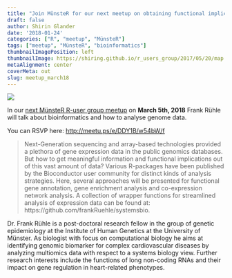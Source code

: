 ```yaml
---
title: "Join MünsteR for our next meetup on obtaining functional implications of gene expression data with R"
draft: false
author: Shirin Glander
date: '2018-01-24'
categories: ["R", "meetup", "MünsteR"]
tags: ["meetup", "MünsteR", "bioinformatics"]
thumbnailImagePosition: left
thumbnailImage: https://shiring.github.io/r_users_group/2017/05/20/map.png
metaAlignment: center
coverMeta: out
slug: meetup_march18
---
```


![](https://shiring.github.io/r_users_group/2017/05/20/map.png)

In our [next MünsteR R-user group meetup](http://meetu.ps/e/DDY1B/w54bW/f) on **March 5th, 2018** Frank Rühle will talk about bioinformatics and how to analyse genome data.

You can RSVP here: [http://meetu.ps/e/DDY1B/w54bW/f](http://meetu.ps/e/DDY1B/w54bW/f)

> Next-Generation sequencing and array-based technologies provided a plethora of gene expression data in the public genomics databases. But how to get meaningful information and functional implications out of this vast amount of data? Various R-packages have been published by the Bioconductor user community for distinct kinds of analysis strategies. Here, several approaches will be presented for functional gene annotation, gene enrichment analysis and co-expression network analysis. A collection of wrapper functions for streamlined analysis of expression data can be found at: https://github.com/frankRuehle/systemsbio.

Dr. Frank Rühle is a post-doctoral research fellow in the group of genetic epidemiology at the Institute of Human Genetics at the University of Münster. As biologist with focus on computational biology he aims at identifying genomic biomarker for complex cardiovascular diseases by analyzing multiomics data with respect to a systems biology view. Further research interests include the functions of long non-coding RNAs and their impact on gene regulation in heart-related phenotypes.